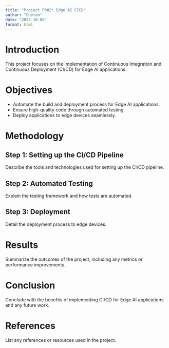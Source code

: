 ```yaml
---
title: "Project P002: Edge AI CICD"
author: "Chetan"
date: "2023-10-05"
format: html
---
```


# Introduction

This project focuses on the implementation of Continuous Integration and Continuous Deployment (CI/CD) for Edge AI applications.

# Objectives

- Automate the build and deployment process for Edge AI applications.
- Ensure high-quality code through automated testing.
- Deploy applications to edge devices seamlessly.

# Methodology

## Step 1: Setting up the CI/CD Pipeline

Describe the tools and technologies used for setting up the CI/CD pipeline.

## Step 2: Automated Testing

Explain the testing framework and how tests are automated.

## Step 3: Deployment

Detail the deployment process to edge devices.

# Results

Summarize the outcomes of the project, including any metrics or performance improvements.

# Conclusion

Conclude with the benefits of implementing CI/CD for Edge AI applications and any future work.

# References

List any references or resources used in the project.
